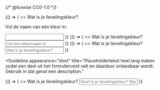 {/* @license CC0-1.0 */}


<Guideline appearance="do" title="Het label altijd tonen en een description gebruiken als aanvullende informatie.">
  <Canvas language="html">
    {() => (
      <>
        <label htmlFor="lievelingskleur1">Wat is je lievelingskleur?</label>
        <p id="description-kleur1">Vul de naam van een kleur in.</p>
        <input aria-describedby="description-kleur1" id="lievelingskleur1" name="lievelingskleur" type="text" />
      </>
    )}
  </Canvas>
</Guideline>

<Guideline appearance="do" title="Het label altijd tonen en een placeholder als korte hint gebruiken.">
  <Canvas language="html">
    {() => (
      <>
        <label htmlFor="lievelingskleur2">Wat is je lievelingskleur?</label>
        <input id="lievelingskleur2" type="text" name="lievelingskleur" placeholder="Vul een kleurnaam in" />
      </>
    )}
  </Canvas>
</Guideline>

<Guideline appearance="dont" title="Het label onzichtbaar maken.">
  <Canvas language="html">
    {() => (
      <>
        <label className="sr-only" htmlFor="lievelingskleur3">
          Wat is je lievelingskleur?
        </label>
        <input id="lievelingskleur3" name="lievelingskleur" placeholder="Wat is je lievelingskleur?" type="text" />
      </>
    )}
  </Canvas>
</Guideline>

<Guideline
  appearance="dont"
  title="Placeholdertekst heel lang maken zodat een deel uit het formulierveld valt en daardoor onleesbaar wordt. Gebruik in dat geval een description."
>
  <Canvas language="html">
    {() => (
      <>
        <label htmlFor="lievelingskleur4">Wat is je lievelingskleur?</label>
        <input
          id="lievelingskleur4"
          name="lievelingskleur"
          placeholder="Geef is je lievelingskleur? Bijvoorbeeld rood, wit, geel of blauw."
          type="text"
        />
      </>
    )}
  </Canvas>
</Guideline>
